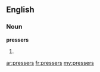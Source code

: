 ==English==
===Noun===
'''pressers'''
# {{plural of|[[presser]]}}

[[ar:pressers]]
[[fr:pressers]]
[[my:pressers]]